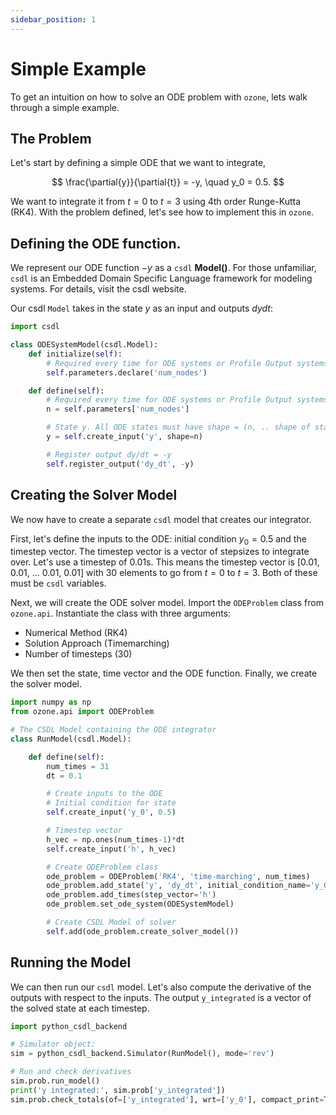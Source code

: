 ```yaml
---
sidebar_position: 1
---
```


# Simple Example

To get an intuition on how to solve an ODE problem with `ozone`, lets walk through a simple example.

## The Problem

Let's start by defining a simple ODE that we want to integrate,

$$
\frac{\partial{y}}{\partial{t}} = -y, \quad y_0 = 0.5.
$$

We want to integrate it from $t = 0$ to $t = 3$ using 4th order Runge-Kutta (RK4). With the problem defined, let's see how to implement this in `ozone`.

## Defining the ODE function.

We represent our ODE function $-y$ as a `csdl` **Model()**. For those unfamiliar, `csdl` is an Embedded Domain Specific Language framework for modeling systems. For details, visit the csdl website.

Our csdl `Model` takes in the state $y$ as an input and outputs $dydt$:

```py
import csdl

class ODESystemModel(csdl.Model):
    def initialize(self):
        # Required every time for ODE systems or Profile Output systems
        self.parameters.declare('num_nodes')

    def define(self):
        # Required every time for ODE systems or Profile Output systems
        n = self.parameters['num_nodes']

        # State y. All ODE states must have shape = (n, .. shape of state ...)
        y = self.create_input('y', shape=n)

        # Register output dy/dt = -y
        self.register_output('dy_dt', -y)

```

## Creating the Solver Model

We now have to create a separate `csdl` model that creates our integrator.

First, let's define the inputs to the ODE: initial condition $y_0 = 0.5$ and the timestep vector.
The timestep vector is a vector of stepsizes to integrate over. Let's use a timestep of 0.01s. 
This means the timestep vector is [0.01, 0.01, ... 0.01, 0.01] with 30 elements to go from $t = 0$ to $t = 3$. 
Both of these must be `csdl` variables.

Next, we will create the ODE solver model. Import the `ODEProblem` class from `ozone.api`. 
Instantiate the class with three arguments:
- Numerical Method (RK4)
- Solution Approach (Timemarching)
- Number of timesteps (30)

We then set the state, time vector and the ODE function. Finally, we create the solver model.

```py
import numpy as np
from ozone.api import ODEProblem

# The CSDL Model containing the ODE integrator
class RunModel(csdl.Model):

    def define(self):
        num_times = 31
        dt = 0.1

        # Create inputs to the ODE
        # Initial condition for state
        self.create_input('y_0', 0.5)

        # Timestep vector
        h_vec = np.ones(num_times-1)*dt
        self.create_input('h', h_vec)

        # Create ODEProblem class
        ode_problem = ODEProblem('RK4', 'time-marching', num_times)
        ode_problem.add_state('y', 'dy_dt', initial_condition_name='y_0', output='y_integrated')
        ode_problem.add_times(step_vector='h')
        ode_problem.set_ode_system(ODESystemModel)

        # Create CSDL Model of solver
        self.add(ode_problem.create_solver_model())
```

## Running the Model

We can then run our `csdl` model. Let's also compute the derivative of the outputs with respect to the inputs.
The output `y_integrated` is a vector of the solved state at each timestep.

```py
import python_csdl_backend

# Simulator object:
sim = python_csdl_backend.Simulator(RunModel(), mode='rev')

# Run and check derivatives
sim.prob.run_model()
print('y integrated:', sim.prob['y_integrated'])
sim.prob.check_totals(of=['y_integrated'], wrt=['y_0'], compact_print=True)
```
